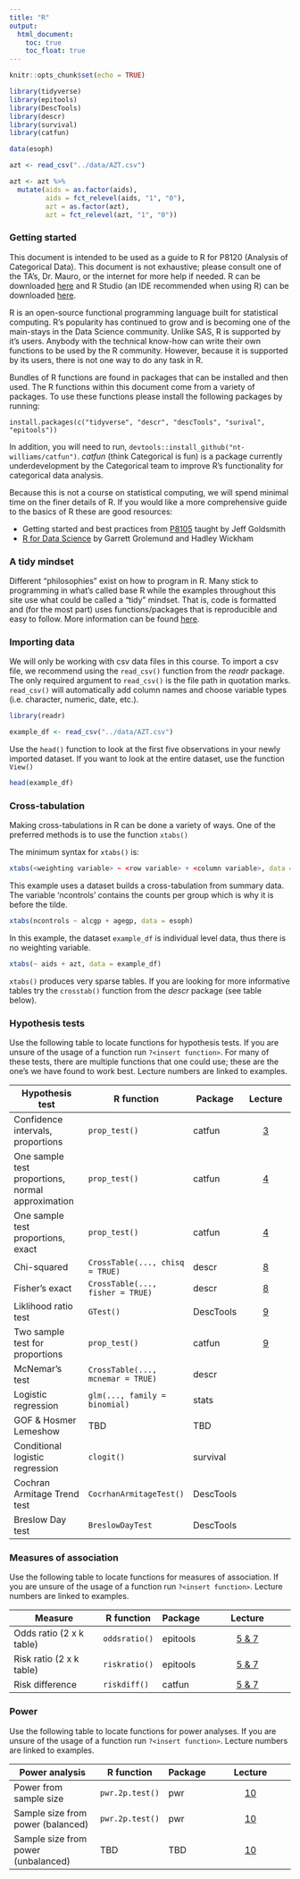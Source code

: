 ```yaml
---
title: "R"
output:
  html_document: 
    toc: true
    toc_float: true
---
```


```r
knitr::opts_chunk$set(echo = TRUE)

library(tidyverse)
library(epitools)
library(DescTools)
library(descr)
library(survival)
library(catfun)

data(esoph)

azt <- read_csv("../data/AZT.csv")

azt <- azt %>% 
  mutate(aids = as.factor(aids), 
         aids = fct_relevel(aids, "1", "0"), 
         azt = as.factor(azt), 
         azt = fct_relevel(azt, "1", "0"))
```

### Getting started

This document is intended to be used as a guide to R for P8120 (Analysis of Categorical Data). This document is not exhaustive; please consult one of the TA’s, Dr. Mauro, or the internet for more help if needed. R can be downloaded [here](https://www.r-project.org/) and R Studio (an IDE recommended when using R) can be downloaded [here](https://www.rstudio.com/products/rstudio/download/).

R is an open-source functional programming language built for statistical computing. R's popularity has continued to grow and is becoming one of the main-stays in the Data Science community. Unlike SAS, R is supported by it's users. Anybody with the technical know-how can write their own functions to be used by the R community. However, because it is supported by its users, there is not one way to do any task in R. 

Bundles of R functions are found in packages that can be installed and then used. The R functions within this document come from a variety of packages. To use these functions please install the following packages by running: 

`install.packages(c("tidyverse", "descr", "descTools", "surival", "epitools"))` 

In addition, you will need to run, `devtools::install_github("nt-williams/catfun")`. *catfun* (think Categorical is fun) is a package currently underdevelopment by the Categorical team to improve R's functionality for categorical data analysis.

Because this is not a course on statistical computing, we will spend minimal time on the finer details of R. If you would like a more comprehensive guide to the basics of R these are good resources: 

- Getting started and best practices from [P8105](http://p8105.com/best_practices.html) taught by Jeff Goldsmith
- [R for Data Science](https://r4ds.had.co.nz/) by Garrett Grolemund and Hadley Wickham

### A tidy mindset

Different "philosophies" exist on how to program in R. Many stick to programming in what's called base R while the examples throughout this site use what could be called a "tidy" mindset. That is, code is formatted and (for the most part) uses functions/packages that is reproducible and easy to follow. More information can be found [here](https://cran.r-project.org/web/packages/tidyverse/vignettes/manifesto.html).

### Importing data

We will only be working with csv data files in this course. To import a csv file, we recommend using the `read_csv()` function from the *readr* package. The only required argument to `read_csv()` is the file path in quotation marks. `read_csv()` will automatically add column names and choose variable types (i.e. character, numeric, date, etc.). 

```r
library(readr)

example_df <- read_csv("../data/AZT.csv")
```

Use the `head()` function to look at the first five observations in your newly imported dataset. If you want to look at the entire dataset, use the function `View()`

```r
head(example_df)
```

### Cross-tabulation

Making cross-tabulations in R can be done a variety of ways. One of the preferred methods is to use the function `xtabs()`

The minimum syntax for `xtabs()` is: 

```r
xtabs(<weighting variable> ~ <row variable> + <column variable>, data = <insert dataset>)
```

This example uses a dataset builds a cross-tabulation from summary data. The variable 'ncontrols' contains the counts per group which is why it is before the tilde.

```r
xtabs(ncontrols ~ alcgp + agegp, data = esoph)
```

In this example, the dataset `example_df` is individual level data, thus there is no weighting variable.  

```r
xtabs(~ aids + azt, data = example_df)
```

`xtabs()` produces very sparse tables. If you are looking for more informative tables try the `crosstab()` function from the *descr* package (see table below).

### Hypothesis tests

Use the following table to locate functions for hypothesis tests. If you are unsure of the usage of a function run `?<insert function>`. For many of these tests, there are multiple functions that one could use; these are the one's we have found to work best. Lecture numbers are linked to examples.

|Hypothesis test                                  | R function                        | Package       | Lecture                                 |
|-------------------------------------------------|-----------------------------------|---------------|:---------------------------------------:|
|Confidence intervals, proportions                | `prop_test()`                     | catfun        | [3](ci_single_proportion.html)          |
|One sample test proportions, normal approximation|`prop_test()`                      | catfun        | [4](hypothesis_single_prop.html)        |
|One sample test proportions, exact               | `prop_test()`                     | catfun        | [4](hypothesis_single_prop.html)        |
|Chi-squared                                      | `CrossTable(..., chisq = TRUE)`   | descr         | [8](chi_squared_fisher.html)            |
|Fisher's exact                                   | `CrossTable(..., fisher = TRUE)`  | descr         | [8](chi_squared_fisher.html)            |
|Liklihood ratio test                             | `GTest()`                         | DescTools     | [9](lrt_2_sample.html)                  |
|Two sample test for proportions                  | `prop_test()`                     | catfun        | [9](lrt_2_sample.html)                  |
|McNemar's test                                   | `CrossTable(..., mcnemar = TRUE)` | descr         |                                         |
|Logistic regression                              | `glm(..., family = binomial)`     | stats         |                                         |
|GOF & Hosmer Lemeshow                            | TBD                               | TBD           |                                         |
|Conditional logistic regression                  | `clogit()`                        | survival      |                                         |
|Cochran Armitage Trend test                      | `CocrhanArmitageTest()`           | DescTools     |                                         |
|Breslow Day test                                 | `BreslowDayTest`                  | DescTools     |                                         |
        
### Measures of association

Use the following table to locate functions for measures of association. If you are unsure of the usage of a function run `?<insert function>`. Lecture numbers are linked to examples. 

| Measure                            | R function          | Package          | Lecture                           |
|------------------------------------|---------------------|------------------|:---------------------------------:|
|Odds ratio (2 x k table)            | `oddsratio()`       | epitools         | [5 & 7](measures_association.html)|
|Risk ratio (2 x k table)            | `riskratio()`       | epitools         | [5 & 7](measures_association.html)|
|Risk difference                     | `riskdiff()`        | catfun           | [5 & 7](measures_association.html)|
         
### Power

Use the following table to locate functions for power analyses. If you are unsure of the usage of a function run `?<insert function>`. Lecture numbers are linked to examples. 

| Power analysis                     | R function          | Package          | Lecture                           |
|------------------------------------|---------------------|------------------|:---------------------------------:|
| Power from sample size             | `pwr.2p.test()`     | pwr              | [10](power.html)                  |
| Sample size from power (balanced)  | `pwr.2p.test()`     | pwr              | [10](power.html)                  |
| Sample size from power (unbalanced)| TBD                 | TBD              | [10](power.html)                  |


